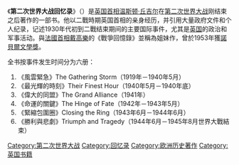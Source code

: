 {{Unreferenced|time=2019-02-03T08:36:53+00:00}}

{{Infobox book
| name             = ''The Second World War''<br/>《第二次世界大戰回憶錄》
| image            = <!-- 檔案不存在 File:Churchill History WWII 6vols.JPG ，可從英文維基百科取得 -->
| caption          = 第一版共六册
| author           = [[温斯顿·丘吉尔|温斯顿·丘吉尔]]與其助手
| illustrator      =
| country          = {{UK}}<ref name=bibliography/>
| language         = [[英文|英文]]
| subject          = [[第二次世界大戰|第二次世界大戰]]
| publisher        = [[Houghton_Mifflin_Harcourt|HoughtonMifflin]]
| pub_date         = 1948–1953
| pages            =
| awards           =
| oclc             =
| dewey            =
| congress         =
| wikisource       =
}}

《'''第二次世界大战回忆录'''》（{{lang-en|''The Second World War''}}）是[[英国首相|英国首相]][[温斯顿·丘吉尔|温斯顿·丘吉尔]]在[[第二次世界大战|第二次世界大战]]刚结束之后著作的一部书。他以二戰時期英国首相的亲身经历，并引用大量政府文件和个人纪录，记述1930年代初到二戰结束期间的主要国际事件，尤其是[[英国|英国]]的政治和军事活动。與[[法國首相|法國首相]][[戴高樂|戴高樂]]的《戰爭回憶錄》並稱為姐妹作，曾於1953年獲[[諾貝爾文學獎|諾貝爾文學獎]]。

全书按事件发生时间分为六册：
#《風雲緊急》The Gathering Storm（1919年－1940年5月）
#《最光輝的時刻》Their Finest Hour（1940年5月－1940年底）
#《偉大的同盟》The Grand Alliance（1941年）
#《命運的關鍵》The Hinge of Fate（1942年－1943年5月）
#《緊縮包圍圈》Closing the Ring（1943年6月－1944年6月）
#《勝利與悲劇》Triumph and Tragedy（1944年6月－1945年8月世界大戰結束）

{{Historical-book-stub}}
{{溫斯頓·邱吉爾}}

[[Category:第二次世界大战|Category:第二次世界大战]]
[[Category:回忆录|Category:回忆录]]
[[Category:欧洲历史著作|Category:欧洲历史著作]]
[[Category:英国书籍|Category:英国书籍]]